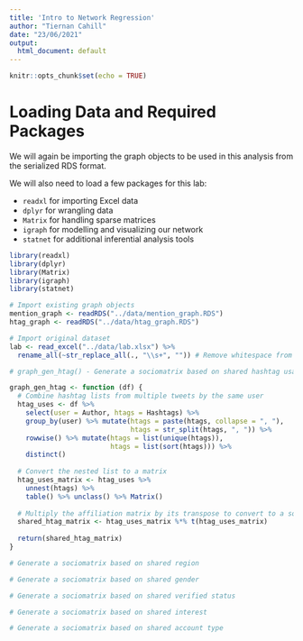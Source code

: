 ```yaml
---
title: 'Intro to Network Regression'
author: "Tiernan Cahill"
date: "23/06/2021"
output:
  html_document: default
---
```


```r
knitr::opts_chunk$set(echo = TRUE)
```

# Loading Data and Required Packages
We will again be importing the graph objects to be used in this analysis from the serialized RDS format.

We will also need to load a few packages for this lab:

  - `readxl` for importing Excel data
  - `dplyr` for wrangling data
  -  `Matrix` for handling sparse matrices
  - `igraph` for modelling and visualizing our network
  - `statnet` for additional inferential analysis tools

```r
library(readxl)
library(dplyr)
library(Matrix)
library(igraph)
library(statnet)
```

```r
# Import existing graph objects
mention_graph <- readRDS("../data/mention_graph.RDS")
htag_graph <- readRDS("../data/htag_graph.RDS")

# Import original dataset
lab <- read_excel("../data/lab.xlsx") %>% 
  rename_all(~str_replace_all(., "\\s+", "")) # Remove whitespace from variable names
```

```r
# graph_gen_htag() - Generate a sociomatrix based on shared hashtag usage

graph_gen_htag <- function (df) {
  # Combine hashtag lists from multiple tweets by the same user
  htag_uses <- df %>%
    select(user = Author, htags = Hashtags) %>%
    group_by(user) %>% mutate(htags = paste(htags, collapse = ", "),
                              htags = str_split(htags, ", ")) %>%
    rowwise() %>% mutate(htags = list(unique(htags)),
                         htags = list(sort(htags))) %>%
    distinct()
  
  # Convert the nested list to a matrix
  htag_uses_matrix <- htag_uses %>%
    unnest(htags) %>%
    table() %>% unclass() %>% Matrix()
  
  # Multiply the affiliation matrix by its transpose to convert to a sociomatrix
  shared_htag_matrix <- htag_uses_matrix %*% t(htag_uses_matrix)
  
  return(shared_htag_matrix)
}
```

```r


# Generate a sociomatrix based on shared region

# Generate a sociomatrix based on shared gender

# Generate a sociomatrix based on shared verified status

# Generate a sociomatrix based on shared interest

# Generate a sociomatrix based on shared account type


```